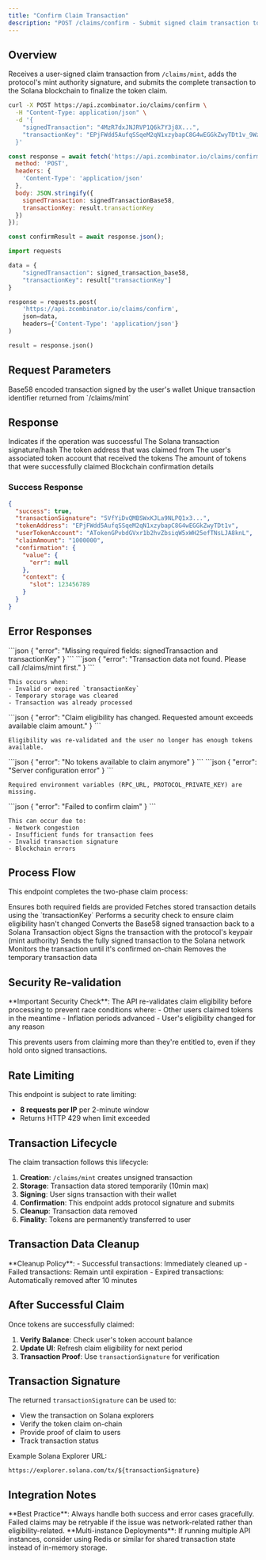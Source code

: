 ```yaml
---
title: "Confirm Claim Transaction"
description: "POST /claims/confirm - Submit signed claim transaction to complete token claim"
---
```


## Overview

Receives a user-signed claim transaction from `/claims/mint`, adds the protocol's mint authority signature, and submits the complete transaction to the Solana blockchain to finalize the token claim.

<CodeGroup>

```bash curl
curl -X POST https://api.zcombinator.io/claims/confirm \
  -H "Content-Type: application/json" \
  -d '{
    "signedTransaction": "4MzR7dxJNJRVP1Q6k7Y3j8X...",
    "transactionKey": "EPjFWdd5AufqSSqeM2qN1xzybapC8G4wEGGkZwyTDt1v_9WzDXwBbmkg8ZTbNMqUxvQRAyrZzDsGYdLVL9zYtAWWM_1642248400000"
  }'
```

```javascript fetch
const response = await fetch('https://api.zcombinator.io/claims/confirm', {
  method: 'POST',
  headers: {
    'Content-Type': 'application/json'
  },
  body: JSON.stringify({
    signedTransaction: signedTransactionBase58,
    transactionKey: result.transactionKey
  })
});

const confirmResult = await response.json();
```

```python requests
import requests

data = {
    "signedTransaction": signed_transaction_base58,
    "transactionKey": result["transactionKey"]
}

response = requests.post(
    'https://api.zcombinator.io/claims/confirm',
    json=data,
    headers={'Content-Type': 'application/json'}
)

result = response.json()
```

</CodeGroup>

## Request Parameters

<ParamField body="signedTransaction" type="string" required>
  Base58 encoded transaction signed by the user's wallet
</ParamField>

<ParamField body="transactionKey" type="string" required>
  Unique transaction identifier returned from `/claims/mint`
</ParamField>

## Response

<ResponseField name="success" type="boolean">
  Indicates if the operation was successful
</ResponseField>

<ResponseField name="transactionSignature" type="string">
  The Solana transaction signature/hash
</ResponseField>

<ResponseField name="tokenAddress" type="string">
  The token address that was claimed from
</ResponseField>

<ResponseField name="userTokenAccount" type="string">
  The user's associated token account that received the tokens
</ResponseField>

<ResponseField name="claimAmount" type="string">
  The amount of tokens that were successfully claimed
</ResponseField>

<ResponseField name="confirmation" type="object">
  Blockchain confirmation details
</ResponseField>

### Success Response

```json
{
  "success": true,
  "transactionSignature": "5VfYiDvQMBSWxKJLa9NLPQ1x3...",
  "tokenAddress": "EPjFWdd5AufqSSqeM2qN1xzybapC8G4wEGGkZwyTDt1v",
  "userTokenAccount": "ATokenGPvbdGVxr1b2hvZbsiqW5xWH25efTNsLJA8knL",
  "claimAmount": "1000000",
  "confirmation": {
    "value": {
      "err": null
    },
    "context": {
      "slot": 123456789
    }
  }
}
```

## Error Responses

<AccordionGroup>
  <Accordion title="400 - Missing Parameters">
    ```json
    {
      "error": "Missing required fields: signedTransaction and transactionKey"
    }
    ```
  </Accordion>

  <Accordion title="400 - Transaction Data Not Found">
    ```json
    {
      "error": "Transaction data not found. Please call /claims/mint first."
    }
    ```

    This occurs when:
    - Invalid or expired `transactionKey`
    - Temporary storage was cleared
    - Transaction was already processed
  </Accordion>

  <Accordion title="400 - Eligibility Changed">
    ```json
    {
      "error": "Claim eligibility has changed. Requested amount exceeds available claim amount."
    }
    ```

    Eligibility was re-validated and the user no longer has enough tokens available.
  </Accordion>

  <Accordion title="400 - No Tokens Available">
    ```json
    {
      "error": "No tokens available to claim anymore"
    }
    ```
  </Accordion>

  <Accordion title="500 - Configuration Error">
    ```json
    {
      "error": "Server configuration error"
    }
    ```

    Required environment variables (RPC_URL, PROTOCOL_PRIVATE_KEY) are missing.
  </Accordion>

  <Accordion title="500 - Transaction Failed">
    ```json
    {
      "error": "Failed to confirm claim"
    }
    ```

    This can occur due to:
    - Network congestion
    - Insufficient funds for transaction fees
    - Invalid transaction signature
    - Blockchain errors
  </Accordion>
</AccordionGroup>

## Process Flow

This endpoint completes the two-phase claim process:

<Steps>
<Step title="Validate Parameters">
Ensures both required fields are provided
</Step>

<Step title="Retrieve Transaction Data">
Fetches stored transaction details using the `transactionKey`
</Step>

<Step title="Re-validate Eligibility">
Performs a security check to ensure claim eligibility hasn't changed
</Step>

<Step title="Deserialize Transaction">
Converts the Base58 signed transaction back to a Solana Transaction object
</Step>

<Step title="Add Protocol Signature">
Signs the transaction with the protocol's keypair (mint authority)
</Step>

<Step title="Submit to Blockchain">
Sends the fully signed transaction to the Solana network
</Step>

<Step title="Wait for Confirmation">
Monitors the transaction until it's confirmed on-chain
</Step>

<Step title="Cleanup">
Removes the temporary transaction data
</Step>
</Steps>

## Security Re-validation

<Warning>
**Important Security Check**: The API re-validates claim eligibility before processing to prevent race conditions where:
- Other users claimed tokens in the meantime
- Inflation periods advanced
- User's eligibility changed for any reason
</Warning>

This prevents users from claiming more than they're entitled to, even if they hold onto signed transactions.

## Rate Limiting

This endpoint is subject to rate limiting:
- **8 requests per IP** per 2-minute window
- Returns HTTP 429 when limit exceeded

## Transaction Lifecycle

The claim transaction follows this lifecycle:

1. **Creation**: `/claims/mint` creates unsigned transaction
2. **Storage**: Transaction data stored temporarily (10min max)
3. **Signing**: User signs transaction with their wallet
4. **Confirmation**: This endpoint adds protocol signature and submits
5. **Cleanup**: Transaction data removed
6. **Finality**: Tokens are permanently transferred to user

## Transaction Data Cleanup

<Info>
**Cleanup Policy**:
- Successful transactions: Immediately cleaned up
- Failed transactions: Remain until expiration
- Expired transactions: Automatically removed after 10 minutes
</Info>

## After Successful Claim

Once tokens are successfully claimed:

1. **Verify Balance**: Check user's token account balance
2. **Update UI**: Refresh claim eligibility for next period
3. **Transaction Proof**: Use `transactionSignature` for verification

## Transaction Signature

The returned `transactionSignature` can be used to:
- View the transaction on Solana explorers
- Verify the token claim on-chain
- Provide proof of claim to users
- Track transaction status

Example Solana Explorer URL:
```
https://explorer.solana.com/tx/${transactionSignature}
```

## Integration Notes

<Tip>
**Best Practice**: Always handle both success and error cases gracefully. Failed claims may be retryable if the issue was network-related rather than eligibility-related.
</Tip>

<Note>
**Multi-instance Deployments**: If running multiple API instances, consider using Redis or similar for shared transaction state instead of in-memory storage.
</Note>